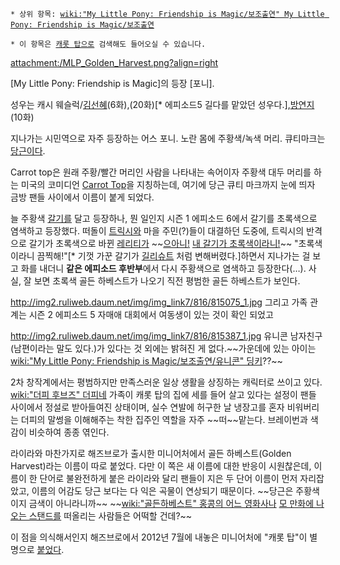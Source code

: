  * 상위 항목: [[wiki:"My Little Pony: Friendship is Magic/보조출연" My Little Pony: Friendship is Magic/보조출연]]

 * 이 항목은 [[캐롯 탑]]으로 검색해도 들어오실 수 있습니다.

attachment:/MLP_Golden_Harvest.png?align=right

[My Little Pony: Friendship is Magic]의 등장 [포니].

성우는 캐시 웨슬럭/[[김선혜]](6화),(20화)[* 에피소드5 길다를 맡았던 성우다.],[[방연지]](10화)

지나가는 시민역으로 자주 등장하는 어스 포니. 노란 몸에 주황색/녹색 머리. 큐티마크는 [[당근]]이다. 

Carrot top은 원래 주황/빨간 머리인 사람을 나타내는 속어이자 주황색 대두 머리를 하는 미국의 코미디언 [http://www.youtube.com/watch?v=GOxbZ3Qg_hw Carrot Top]을 지칭하는데, 여기에 당근 큐티 마크까지 눈에 띄자 금방 팬들 사이에서 이름이 붙게 되었다.

늘 주황색 [[갈기]]를 달고 등장하나, 뭔 일인지 시즌 1 에피소드 6에서 갈기를 초록색으로 염색하고 등장했다. 떠돌이 [[트릭시(Friendship is Magic)|트릭시]]와 마을 주민(?)들이 대결하던 도중에, 트릭시의 반격으로 갈기가 초록색으로 바뀐 [[레리티]]가 ~~[[권진수|으아니!]] [[내가 고자라니|내 갈기가 초록색이라니!]]~~ "초록색이라니 끔찍해!"[* 기껏 가꾼 갈기가 [[길리슈트]] 처럼 변해버렸다.]하면서 지나가는 걸 보고 화를 내더니 '''같은 에피소드 후반부'''에서 다시 주황색으로 염색하고 등장한다(…). 사실, 잘 보면 초록색 골든 하베스트가 나오기 직전 평범한 골든 하베스트가 보인다.

http://img2.ruliweb.daum.net/img/img_link7/816/815075_1.jpg
그리고 가족 관계는 시즌 2 에피소드 5 자매애 대회에서 여동생이 있는 것이 확인 되었고 

http://img2.ruliweb.daum.net/img/img_link7/816/815387_1.jpg
유니콘 남자친구(남편이라는 말도 있다.)가 있다는 것 외에는 밝혀진 게 없다.~~가운데에 있는 아이는 [[wiki:"My Little Pony: Friendship is Magic/보조출연/유니콘" 딩키]]??~~

{{{#!html
<iframe width="560" height="315" src="http://www.youtube.com/embed/2z5eizH0u1I" frameborder="0" allowfullscreen></iframe>
}}}

2차 창작계에서는 평범하지만 만족스러운 일상 생활을 상징하는 캐릭터로 쓰이고 있다. [[wiki:"더피 후브즈" 더피]]네 가족이 캐롯 탑의 집에 세를 들어 살고 있다는 설정이 팬들 사이에서 정설로 받아들여진 상태이며, 실수 연발에 허구한 날 냉장고를 혼자 비워버리는 더피의 말썽을 이해해주는 착한 집주인 역할을 자주 ~~떠~~맡는다. 브레이번과 색감이 비슷하여 종종 엮인다.

라이라와 마찬가지로 해즈브로가 출시한 미니어처에서 골든 하베스트(Golden Harvest)라는 이름이 따로 붙었다. 다만 이 쪽은 새 이름에 대한 반응이 시원찮은데, 이름이 한 단어로 불완전하게 붙은 라이라와 달리 팬들이 지은 두 단어 이름이 먼저 자리잡았고, 이름의 어감도 당근 보다는 다 익은 곡물이 연상되기 때문이다. ~~당근은 주황색이지 금색이 아니라니까~~ ~~[[wiki:"골든하베스트" 홍콩의 어느 영화사나]] [[하베스트(죠죠의 기묘한 모험)|모 만화에 나오는 스탠드를]] 떠올리는 사람들은 어떡할 건데?~~

이 점을 의식해서인지 해즈브로에서 2012년 7월에 내놓은 미니어처에 "캐롯 탑"이 별명으로 [http://25.media.tumblr.com/tumblr_m6grbgJZvc1qeiz5bo1_1280.jpg 붙었다].
